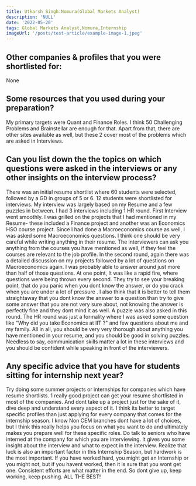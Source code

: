 ```yaml
---
title: Utkarsh Singh:Nomura(Global Markets Analyst)
description: 'NULL' 
date: '2022-05-20'
tags: Global Markets Analyst,Nomura,Internship
imageUrl: '/posts/test-article/example-image-1.jpeg'
---
```


## Other companies & profiles that you were shortlisted for:
None

## Some resources that you used during your preparation?
My primary targets were Quant and Finance Roles. I think 50 Challenging Problems and Brainstellar are enough for that. Apart from that, there are other sites available as well, but these 2 cover most of the problems which are asked in Interviews.

## Can you list down the the topics on which questions were asked in the interviews or any other insights on the interview process?
There was an initial resume shortlist where 60 students were selected, followed by a GD in groups of 5 or 6. 12 students were shortlisted for interviews.
My interview was largely based on my Resume and a few puzzles in between. I had 3 interviews including 1 HR round. First Interview went smoothly. I was grilled on the projects that I had mentioned in my Resume- these included a Finance project and another was an Economics HSO course project. Since I had done a Macroeconomics course as well, I was asked some Macroeconomics questions. I think one should be very careful while writing anything in their resume. The interviewers can ask you anything from the courses you have mentioned as well, if they feel the courses are relevant to the job profile.
In the second round, again there was a detailed discussion on my projects followed by a lot of questions on Macroeconomics again. I was probably able to answer around just more than half of those questions. At one point, It was like a rapid fire, where questions were being thrown every second. They try to see your breaking point, that do you panic when you dont know the answer, or do you crack when you are under a lot of pressure . I also think that it is better to tell them straightaway that you dont know the answer to a question than try to give some answer that you are not very sure about, not knowing the answer is perfectly fine and they dont mind it as well. A puzzle was also asked in this round.
The HR round was just a formality where I was asked some question like "Why did you take Economics at IIT ?" and few questions about me and my family.
All in all, you should be very very thorough about anything you have mentioned in your resume, and you should be good in solving puzzles. Needless to say, communication skills matter a lot in these interviews and you should be confident while speaking in front of the interviewers. 
## Any specific advice that you have for students sitting for internship next year?
Try doing some summer projects or internships for companies which have resume shortlists. 1 really good project can get your resume shortlisted in most of the companies. And dont take up a project just for the sake of it, dive deep and understand every aspect of it.
I think its better to target specific profiles than just applying for every company that comes for the internship season. I know Non CEM branches dont have a lot of choices, but I think this really helps you focus on what you want to do and ultimately makes you prepare well for these specific roles.
Do talk to seniors who have interned at the company for which you are interviewing. It gives you some insight about the interview and what to expect in the interview.
Realize that luck is also an important factor in this Internship Season, but hardwork is the most important. If you have worked hard, you might get an Internship or you might not, but if you havent worked, then it is sure that you wont get one. Consistent efforts are what matter in the end. So dont give up, keep working, keep pushing.
ALL THE BEST!  

